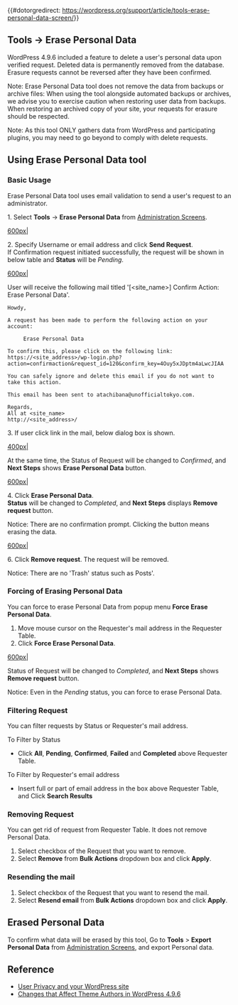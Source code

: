 {{#dotorgredirect: https://wordpress.org/support/article/tools-erase-personal-data-screen/}}
==Tools &rarr; Erase Personal Data==

WordPress 4.9.6 included a feature to delete a user's personal data upon verified request. Deleted data is permanently removed from the database. Erasure requests cannot be reversed after they have been confirmed.

Note: Erase Personal Data tool does not remove the data from backups or archive files: When using the tool alongside automated backups or archives, we advise you to exercise caution when restoring user data from backups. When restoring an archived copy of your site, your requests for erasure should be respected.

Note: As this tool ONLY gathers data from WordPress and participating plugins, you may need to go beyond to comply with delete requests.

== Using Erase Personal Data tool ==

=== Basic Usage ===

Erase Personal Data tool uses email validation to send a user's request to an administrator.

1. Select '''Tools''' -> '''Erase Personal Data''' from [[Administration Screens]].

[[image:ErasePersonalData_4.9.6.jpg|600px|]]
        
2. Specify Username or email address and click '''Send Request'''.<br />
If Confirmation request initiated successfully, the request will be shown in below table and '''Status''' will be ''Pending''.

[[image:ErasePersonalData_4.9.6_pending.jpg|600px|]]

User will receive the following mail titled '[&lt;site_name&gt;] Confirm Action: Erase Personal Data'.
<pre>
Howdy,

A request has been made to perform the following action on your account:

     Erase Personal Data

To confirm this, please click on the following link:
https://<site_address>/wp-login.php?action=confirmaction&request_id=120&confirm_key=4Ouy5xJDptm4aLwcJIAA

You can safely ignore and delete this email if you do not want to
take this action.

This email has been sent to atachibana@unofficialtokyo.com.

Regards,
All at <site_name>
http://<site_address>/
</pre>

3. If user click link in the mail, below dialog box is shown.

[[image:ErasePersonalData_4.9.6_confirmation.jpg|400px|]]

At the same time, the Status of Request will be changed to ''Confirmed'', and '''Next Steps''' shows '''Erase Personal Data''' button.

[[image:ErasePersonalData_4.9.6_confirmed.jpg|600px|]]

4. Click '''Erase Personal Data'''.<br /> '''Status''' will be changed to ''Completed'', and '''Next Steps''' displays '''Remove request''' button.

Notice: There are no confirmation prompt. Clicking the button means erasing the data.

[[image:ExportPersonalData_4.9.6_completed.jpg|600px|]]

6. Click '''Remove request'''. The request will be removed.

Notice: There are no 'Trash' status such as Posts'.

=== Forcing of Erasing Personal Data ===

You can force to erase Personal Data from popup menu '''Force Erase Personal Data'''.

# Move mouse cursor on the Requester's mail address in the Requester Table.
# Click '''Force Erase Personal Data'''.

[[image:ErasePersonalData_4.9.6_forceerase.jpg|600px|]]

Status of Request will be changed to ''Completed'', and '''Next Steps''' shows '''Remove request''' button.

Notice: Even in the ''Pending'' status, you can force to erase Personal Data.


=== Filtering Request ===

You can filter requests by Status or Requester's mail address.

To Filter by Status
* Click '''All''', '''Pending''', '''Confirmed''', '''Failed''' and '''Completed''' above Requester Table.

To Filter by Requester's email address
* Insert full or part of email address in the box above Requester Table, and Click '''Search Results'''


=== Removing Request ===

You can get rid of request from Requester Table. It does not remove Personal Data.
# Select checkbox of the Request that you want to remove.
# Select '''Remove''' from '''Bulk Actions''' dropdown box and click '''Apply'''.


=== Resending the mail ===

# Select checkbox of the Request that you want to resend the mail.
# Select '''Resend email''' from '''Bulk Actions''' dropdown box and click '''Apply'''.


== Erased Personal Data ==

To confirm what data will be erased by this tool, Go to '''Tools''' > '''Export Personal Data''' from [[Administration Screens]], and export Personal data.


== Reference ==
* [[User Privacy and your WordPress site]]
* [https://make.wordpress.org/core/2018/05/17/changes-that-affect-theme-authors-in-wordpress-4-9-6/ Changes that Affect Theme Authors in WordPress 4.9.6]
